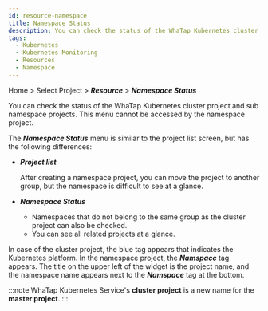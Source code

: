 ```yaml
---
id: resource-namespace
title: Namespace Status
description: You can check the status of the WhaTap Kubernetes cluster project and sub namespace projects.
tags:
  - Kubernetes
  - Kubernetes Monitoring
  - Resources
  - Namespace
---
```


Home > Select Project > **_Resource_** > **_Namespace Status_**

You can check the status of the WhaTap Kubernetes cluster project and sub namespace projects. This menu cannot be accessed by the namespace project. 

The **_Namespace Status_** menu is similar to the project list screen, but has the following differences:

-   **_Project list_**

    After creating a namespace project, you can move the project to another group, but the namespace is difficult to see at a glance.

-   **_Namespace Status_**

    -   Namespaces that do not belong to the same group as the cluster project can also be checked.
    -   You can see all related projects at a glance.

In case of the cluster project, the <span class='normal'>blue</span> tag appears that indicates the Kubernetes platform. In the namespace project, the **_Namspace_** tag appears. The title on the upper left of the widget is the project name, and the namespace name appears next to the **_Namspace_** tag at the bottom.

:::note
WhaTap Kubernetes Service's **cluster project** is a new name for the **master project**.
:::
